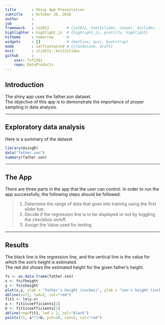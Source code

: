 ---
title       : Shiny App Presentation
subtitle    : October 26, 2016
author      : 
job         : 
framework   : io2012        # {io2012, html5slides, shower, dzslides, ...}
highlighter : highlight.js  # {highlight.js, prettify, highlight}
hitheme     : tomorrow      # 
widgets     : []            # {mathjax, quiz, bootstrap}
mode        : selfcontained # {standalone, draft}
knit        : slidify::knit2slides
github      :
    user: fvf1361
    repo: DataProducts
---

## Introduction
The shiny app uses the father.son dataset.  
The objective of this app is to demonstrate the importance of proper sampling in data analysis.  

---

## Exploratory data analysis
Here is a summary of the dataset

```{r exploratory, echo=TRUE, message=FALSE, warning=FALSE}
library(UsingR)
data("father.son")
summary(father.son)
```

---

## The App
There are three parts in the app that the user can control. In order to run the app successfully, the following steps should be followed:

> 1. Determine the range of data that goes into training using the first slider bar.
> 2. Decide if the regression line is to be displayed or not by toggling the checkbox on/off.
> 3. Assign the Value used for testing

---

## Results
The black line is the regression line, and the vertical line is the value for which the son's height is estimated.  
The red dot shows the estimated height for the given father's height.  
```{r FinalPlot, echo=FALSE, warning=FALSE, message=FALSE}
fs <- as.data.frame(father.son)
x <- fs$fheight
y <- fs$sheight
plot(x,y, xlab = "father's height (inches)", ylab = "son's height (inches)", xlim = c(58, 77), ylim = c(58,80), pch=19, col="blue")
abline(v=71, lwd=2, col="red")
fit1 <- lm(y~x)
a <- fit1$coefficients[2]
b <- fit1$coefficients[1]
abline(reg=fit1, lwd = 2, col="black")
points(71, a*71+b, pch=16, cex=2, col="red")
```